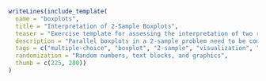 ```r
writeLines(include_template(
  name = "boxplots",
  title = "Interpretation of 2-Sample Boxplots",
  teaser = "Exercise template for assessing the interpretation of two randomly-generated parallel boxplots regarding location, scale, etc.",
  description = "Parallel boxplots in a 2-sample problem need to be compared regarding their location, scale, skewness, symmetry, and outliers. Data are drawn randomly from a suitable data-generating process so that each multiple-choice item is either about correct or clearly wrong.",
  tags = c("multiple-choice", "boxplot", "2-sample", "visualization", "statistics"),
  randomization = "Random numbers, text blocks, and graphics",
  thumb = c(225, 280))
)
```
